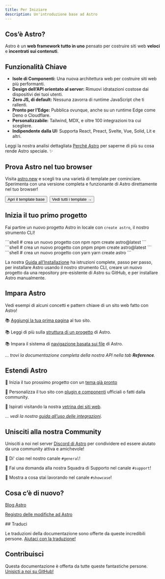 ```yaml
---
title: Per Iniziare
description: Un'introduzione base ad Astro
---
```


<h2>Cos’è Astro?</h2>

Astro è un **web framework tutto in uno** pensato per costruire siti web **veloci** e **incentrati sui contenuti**. 

## Funzionalità Chiave

- **Isole di Componenti:** Una nuova architettura web per costruire siti web più performanti.
- **Design dell’API orientato al server:** Rimuovi idratazioni costose dai dispositivi dei tuoi utenti.
- **Zero JS, di default:** Nessuna zavorra di runtime JavaScript che ti rallentì.
- **Pronto per l’Edge:** Pubblica ovunque, anche su un runtime Edge come Deno o Cloudflare.
- **Personalizzabile:** Tailwind, MDX, e oltre 100 integrazioni tra cui scegliere.
- **Indipendente dalla UI:** Supporta React, Preact, Svelte, Vue, Solid, Lit e altri.

Leggi la nostra analisi dettagliata [Perché Astro](/it/concepts/why-astro/) per saperne di più su cosa rende Astro speciale. ✨


## Prova Astro nel tuo browser

Visita [astro.new](https://astro.new/) e scegli tra una varietà di template per cominciare. Sperimenta con una versione completa e funzionante di Astro direttamente nel tuo browser!

<div style="display: flex; flex-wrap: wrap; gap: 0.5rem;">
  <Button href="https://astro.new/basics?on=stackblitz">Apri il template base</Button>
  <Button variant="outline" href="https://astro.new/">Vedi tutti i template →</Button>
</div>

## Inizia il tuo primo progetto

Fai partire un nuovo progetto Astro in locale con `create astro`, il nostro strumento CLI!

<PackageManagerTabs>
  <Fragment slot="npm">
  ```shell
  # crea un nuovo progetto con npm
  npm create astro@latest
  ```
  </Fragment>
  <Fragment slot="pnpm">
  ```shell
  # crea un nuovo progetto con pnpm
  pnpm create astro@latest
  ```
  </Fragment>
  <Fragment slot="yarn">
  ```shell
  # crea un nuovo progetto con yarn
  yarn create astro
  ```
  </Fragment>
</PackageManagerTabs>

La nostra [Guida all’Installazione](/it/install/auto/) ha istruzioni complete, passo per passo, per installare Astro usando il nostro strumento CLI, creare un nuovo progetto da una repository pre-esistente di Astro su GitHub, e per installare Astro manualmente.


## Impara Astro

Vedi esempi di alcuni concetti e pattern chiave di un sito web fatto con Astro!

📚 [Aggiungi la tua prima pagina](/it/core-concepts/astro-pages/) al tuo sito.

📚 Leggi di più sulla [struttura di un progetto](/it/core-concepts/project-structure/) di Astro.

📚 Impara il sistema di [navigazione basata sui file](/it/core-concepts/routing/) di Astro.

*... trovi la documentazione completa della nostra API nella tab **Reference**.*


## Estendi Astro

🧰 Inizia il tuo prossimo progetto con un [tema già pronto](https://astro.build/themes/)

🧰 Personalizza il tuo sito con [plugin e componenti](https://astro.build/integrations/) ufficiali o fatti dalla community.

🧰 Ispirati visitando la nostra [vetrina dei siti web](https://astro.build/showcase/).

*... vedi la nostra [guida all’uso delle integrazioni](/it/guides/integrations-guide/)*.



## Unisciti alla nostra Community

Unisciti a noi nel server [Discord di Astro](https://astro.build/chat/) per condividere ed essere aiutato da una community attiva e amichevole!

💬 Di' ciao nel nostro canale `#general`!

💬 Fai una domanda alla nostra Squadra di Supporto nel canale `#support`!

💬 Mostra a cosa stai lavorando nel canale `#showcase`!


## Cosa c’è di nuovo?

[Blog Astro](https://astro.build/blog/)

[Registro delle modifiche ad Astro](https://github.com/withastro/astro/blob/main/packages/astro/CHANGELOG.md)


<TranslatorList githubRepo="withastro/docs">
## Traduci

Le traduzioni della documentazione sono offerte da queste incredibili persone. [Aiutaci con la traduzione!](https://github.com/withastro/docs/blob/main/contributor-guides/translating-astro-docs.md)
</TranslatorList>

## Contribuisci

Questa documentazione è offerta da tutte queste fantastiche persone. [Unisicti a noi su GitHub!](https://github.com/withastro/docs)

<ContributorList githubRepo="withastro/docs" />
